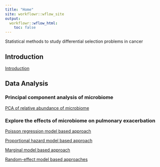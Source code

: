 ```yaml
---
title: "Home"
site: workflowr::wflow_site
output:
  workflowr::wflow_html:
    toc: false
---
```


Statistical methods to study differential selection problems in cancer

## Introduction
[Introduction](Introduction.html)


## Data Analysis

### Principal component analysis of microbiome

[PCA of relative abundance of microbiome](pca-of-relative-abundance-of-microbiome.html)

### Explore the effects of microbiome on pulmonary exacerbation

[Poisson regression model based approach](Poisson-regression-model.html)

[Proportional hazard model based approach](survival-model.html)

[Marginal model based approach](marginal-model.html)

[Random-effect model based approaches](random-effect-model.html)



